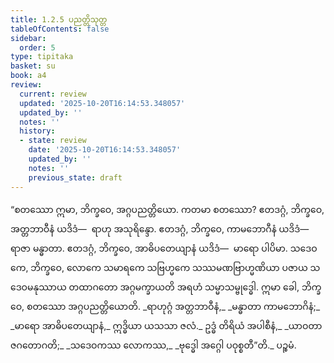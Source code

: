 ```yaml
---
title: 1.2.5 ပညတ္တိသုတ္တ
tableOfContents: false
sidebar:
  order: 5
type: tipitaka
basket: su
book: a4
review:
  current: review
  updated: '2025-10-20T16:14:53.348057'
  updated_by: ''
  notes: ''
  history:
  - state: review
    date: '2025-10-20T16:14:53.348057'
    updated_by: ''
    notes: ''
    previous_state: draft
---
```



<DynamicBreadcrumb />


<ReviewStatus review={frontmatter.review} showDetails={true} />

<HypothesisAnnotation frontmatter={frontmatter} />

<Division number="15" book="a4" e="ch" v="15" p="324">

<Paragraph number="104" book="a4">
“စတဿော ဣမာ, ဘိက္ခဝေ, အဂ္ဂပညတ္တိယော. ကတမာ စတဿော? ဧတဒဂ္ဂံ, ဘိက္ခဝေ, အတ္တဘာဝီနံ ယဒိဒံ—  ရာဟု အသုရိန္ဒော. ဧတဒဂ္ဂံ, ဘိက္ခဝေ, ကာမဘောဂီနံ ယဒိဒံ—  ရာဇာ မန္ဓာတာ. ဧတဒဂ္ဂံ, ဘိက္ခဝေ, အာဓိပတေယျာနံ ယဒိဒံ—  မာရော ပါပိမာ. သဒေဝကေ, ဘိက္ခဝေ, လောကေ သမာရကေ သဗြဟ္မကေ သဿမဏဗြာဟ္မဏိယာ ပဇာယ သဒေဝမနုဿာယ တထာဂတော အဂ္ဂမက္ခာယတိ အရဟံ သမ္မာသမ္ဗုဒ္ဓေါ. ဣမာ ခေါ, ဘိက္ခဝေ, စတဿော အဂ္ဂပညတ္တိယောတိ.
</Paragraph>

<Paragraph number="105" type="verses" book="a4">
_ရာဟုဂ္ဂံ အတ္တဘာဝီနံ,_  
_မန္ဓာတာ ကာမဘောဂိနံ;_  
_မာရော အာဓိပတေယျာနံ,_  
ဣဒ္ဓိယာ ယသသာ ဇလံ._  

</Paragraph>

<Paragraph number="106" type="verses" book="a4">
ဥဒ္ဓံ တိရိယံ အပါစီနံ,_  
_ယာဝတာဇဂတောဂတိ;_  
_သဒေဝကဿ လောကဿ,_  
_ဗုဒ္ဓေါ အဂ္ဂေါ ပဝုစ္စတီ”တိ._  


</Paragraph>
</Division>

<Paragraph number="107" type="center" book="a4">
ပဉ္စမံ.
</Paragraph>